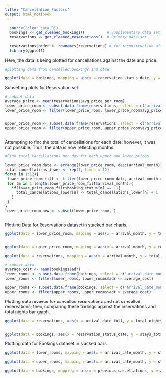 ```yaml
---
title: "Cancellation Factors"
output: html_notebook
---
```


```r
  source("clean_data.R")
  bookings <- get_cleaned_bookings()          # Supplementary data set
  reservations <- get_cleaned_reservations()  # Primary data set
  
  reservations$order <- rownames(reservations) # for reconstruction after subsetting
  library(ggplot2)
```


Here, the data is being plotted for cancellations against the date and price. 

```r

#plotting data from cancelled bookings and date

ggplot(data = bookings, mapping = aes(x = reservation_status_date, y = adr, fill = is_canceled)) + geom_smooth(method = "lm", formula = y~x) + xlab("Date of Stay") + ylab("Average Room Price") 

```


Subsetting plots for Reservation set. 


```r
# subset data
average_price <- mean(reservations$avg_price_per_room)
lower_price_room <- subset.data.frame(reservations, select = c("arrival_month", "total_nights", "booking_status", "avg_price_per_room", "total_rev"))
lower_price_room <- filter(lower_price_room, lower_price_room$avg_price_per_room <= average_price)


upper_price_room <- subset.data.frame(reservations, select = c("arrival_month", "total_nights", "booking_status", "avg_price_per_room", "arrival_date_full", "total_rev")) 
upper_price_room <- filter(upper_price_room, upper_price_room$avg_price_per_room > average_price)



```


Attempting to find the total of cancellations for each date; however, it was not possible. Thus, the data is now reflecting months. 



```r
#Find total cancellations per day for each upper and lower prices 

lower_price_room_date <- arrange(lower_price_room, desc(arrival_month))
total_cancellations_lower <- rep(1, times = 12)
for(n in 1:12){
 lower_price_room_filt <- filter(lower_price_room_date, arrival_month == n)
 for (m in 1:length(lower_price_room_filt$arrival_month)){
   if(lower_price_room_filt$booking_status[m] == 1){
     total_cancellations_lower[n] <- total_cancellations_lower[n] + 1
   }
 }
}
lower_price_room_new <- subset(lower_price_room, )



```



Plotting Data for Reservations dataset in stacked bar charts. 


```r

ggplot(data = lower_price_room, mapping = aes(x = arrival_month, y = total_nights, fill = booking_status)) + geom_bar(position = "fill", stat = "identity") + xlab("Month of Stay") + ylab("Total Nights") + ggtitle(label = "Lower Price Room's Cancellations") + theme_bw() + guides(fill = guide_legend(title = "Reservation Status"))


ggplot(data = upper_price_room, mapping = aes(x = arrival_month, y = total_nights, fill = booking_status)) + geom_bar(position = "fill", stat = "identity") + xlab("Date of Stay") + ylab("Total Nights") + ggtitle(label = "Upper Price Room's Cancellations") + theme_bw() + guides(fill = guide_legend(title = "Reservation Status"))

ggplot(data = reservations, mapping = aes(x = arrival_month, y = total_nights, fill = booking_status)) + geom_bar(position = "stack", stat = "identity") + xlab("Date of Stay") + ylab("Total Nights") + ggtitle(label = "Reservation Cancellations With Total Night") + theme_bw() + guides(fill = guide_legend(title = "Reservation Status"))


```

```r

# subset data
average_cost <- mean(bookings$adr)
lower_rooms <- subset.data.frame(bookings, select = c("arrival_date_month", "stays_total_nights", "reservation_status", "adr"))
lower_rooms <- filter(lower_rooms, lower_rooms$adr <= average_cost)

upper_rooms <- subset.data.frame(bookings, select = c("arrival_date_month", "stays_total_nights", "reservation_status", "adr"))
upper_rooms <- filter(upper_rooms, upper_rooms$adr > average_cost)

```

Plotting data revenue for cancelled reservations and not cancelled reservations; then, comparing these findings against the reservations and total nights bar graph. 

```r

ggplot(data = reservations, aes(x = arrival_date_full, y = total_nights, fill = booking_status)) + geom_area()


ggplot(data = bookings, aes(x = reservation_status_date, y = stays_total_nights, fill = reservation_status)) + geom_area()

```



Plotting data for Bookings dataset in stacked bars. 

```r
ggplot(data = lower_rooms, mapping = aes(x = arrival_date_month, y = stays_total_nights, fill = reservation_status)) + geom_bar(position = "stack", stat = "identity") + xlab("Month of Stay") + ylab("Total Nights") + ggtitle(label = "Lower Price Rooms Cancellations") + theme_bw() + guides(fill = guide_legend(title="Booking Status"))

ggplot(data = upper_rooms, mapping = aes(x = arrival_date_month, y = stays_total_nights, fill = reservation_status)) + geom_bar(position = "stack", stat = "identity") + xlab("Date of Stay") + ylab("Total Nights") + ggtitle(label = "Upper Price Room's Cancellations") + theme_bw() + guides(fill = guide_legend(title="Booking Status")) 

ggplot(data = bookings, mapping = aes(x = previous_cancellations, y = arrival_date_week_number , fill = customer_type)) + geom_tile()
```